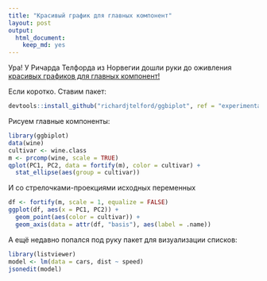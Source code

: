 ```yaml
---
title: "Красивый график для главных компонент"
layout: post
output: 
  html_document: 
    keep_md: yes
---
```


Ура! У Ричарда Телфорда из Норвегии дошли руки до оживления [красивых графиков для главных компонент!](https://github.com/richardjtelford/ggbiplot/tree/experimental)


Если коротко. Ставим пакет:
```r
devtools::install_github("richardjtelford/ggbiplot", ref = "experimental")
```

Рисуем главные компоненты:
```r
library(ggbiplot)
data(wine)
cultivar <- wine.class
m <- prcomp(wine, scale = TRUE)
qplot(PC1, PC2, data = fortify(m), color = cultivar) + 
  stat_ellipse(aes(group = cultivar))
```

И со стрелочками-проекциями исходных переменных
```r
df <- fortify(m, scale = 1, equalize = FALSE)
ggplot(df, aes(x = PC1, PC2)) + 
  geom_point(aes(color = cultivar)) +
  geom_axis(data = attr(df, "basis"), aes(label = .name))
```


А ещё недавно попался под руку пакет для визуализации списков:
```r
library(listviewer)
model <- lm(data = cars, dist ~ speed)
jsonedit(model)
```

